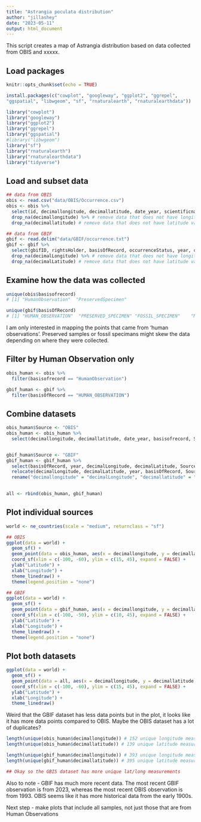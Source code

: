```yaml
---
title: "Astrangia poculata distribution"
author: "jillashey"
date: "2023-05-11"
output: html_document
---
```


This script creates a map of Astrangia distribution based on data collected from OBIS and xxxxx. 

## Load packages 
```r
knitr::opts_chunk$set(echo = TRUE)

install.packages(c("cowplot", "googleway", "ggplot2", "ggrepel", 
"ggspatial", "libwgeom", "sf", "rnaturalearth", "rnaturalearthdata"))

library("cowplot")
library("googleway")
library("ggplot2")
library("ggrepel")
library("ggspatial")
#library("libwgeom")
library("sf")
library("rnaturalearth")
library("rnaturalearthdata")
library("tidyverse")
```

## Load and subset data 
```r
## data from OBIS
obis <- read.csv("data/OBIS/Occurrence.csv")
obis <- obis %>%
  select(id, decimallongitude, decimallatitude, date_year, scientificname, originalscientificname, sst, basisofrecord, occurrencestatus, waterbody, country, stateprovince) %>% # select specific columns of interest
  drop_na(decimallongitude) %>% # remove data that does not have longitude values
  drop_na(decimallatitude) # remove data that does not have latitude values

## data from GBIF
gbif <- read.delim("data/GBIF/occurrence.txt")
gbif <- gbif %>%
  select(gbifID, rightsHolder, basisOfRecord, occurrenceStatus, year, continent, countryCode, stateProvince, decimalLongitude, decimalLatitude, scientificName, acceptedScientificName) %>% # select specific columns of interest
  drop_na(decimalLongitude) %>% # remove data that does not have longitude values
  drop_na(decimalLatitude) # remove data that does not have latitude values
```

## Examine how the data was collected 
```r
unique(obis$basisofrecord)
# [1] "HumanObservation"  "PreservedSpecimen"

unique(gbif$basisOfRecord)
# [1] "HUMAN_OBSERVATION"  "PRESERVED_SPECIMEN" "FOSSIL_SPECIMEN"    "MATERIAL_SAMPLE"   
```

I am only interested in mapping the points that came from 'human observations'. Preserved samples or fossil specimans might skew the data depending on where they were collected. 

## Filter by Human Observation only 
```r
obis_human <- obis %>%
  filter(basisofrecord == "HumanObservation")

gbif_human <- gbif %>%
  filter(basisOfRecord == "HUMAN_OBSERVATION")
```

## Combine datasets 
```r
obis_human$Source <- "OBIS"
obis_human <- obis_human %>%
  select(decimallongitude, decimallatitude, date_year, basisofrecord, Source)


gbif_human$Source <- "GBIF"
gbif_human <- gbif_human %>%
  select(basisOfRecord, year, decimalLongitude, decimalLatitude, Source) %>%
  relocate(decimalLongitude, decimalLatitude, year, basisOfRecord, Source) %>%
  rename("decimallongitude" = "decimalLongitude", "decimallatitude" = "decimalLatitude", "date_year" = "year", "basisofrecord" = "basisOfRecord")
  

all <- rbind(obis_human, gbif_human)
```

## Plot individual sources 
```r
world <- ne_countries(scale = "medium", returnclass = "sf")

## OBIS
ggplot(data = world) +
  geom_sf() +
  geom_point(data = obis_human, aes(x = decimallongitude, y = decimallatitude, shape = Source, color = Source), size = 2) +
  coord_sf(xlim = c(-100, -60), ylim = c(15, 45), expand = FALSE) +
  ylab("Latitude") +
  xlab("Longitude") +
  theme_linedraw() +
  theme(legend.position = "none")

## GBIF
ggplot(data = world) +
  geom_sf() +
  geom_point(data = gbif_human, aes(x = decimallongitude, y = decimallatitude, shape = Source, color = Source), size = 2) +
  coord_sf(xlim = c(-100, -50), ylim = c(10, 45), expand = FALSE) +
  ylab("Latitude") +
  xlab("Longitude") +
  theme_linedraw() +
  theme(legend.position = "none")
```

## Plot both datasets 
```r
ggplot(data = world) +
  geom_sf() +
  geom_point(data = all, aes(x = decimallongitude, y = decimallatitude, shape = Source, color = Source), size = 2) +
  coord_sf(xlim = c(-100, -60), ylim = c(15, 45), expand = FALSE) +
  ylab("Latitude") +
  xlab("Longitude") +
  theme_linedraw()
```

Weird that the GBIF dataset has less data points but in the plot, it looks like it has more data points compared to OBIS. Maybe the OBIS dataset has a lot of duplicates? 
```r
length(unique(obis_human$decimallongitude)) # 152 unique longitude measurements 
length(unique(obis_human$decimallatitude)) # 139 unique latitude measurements 

length(unique(gbif_human$decimallongitude)) # 393 unique longitude measurements 
length(unique(gbif_human$decimallatitude)) # 395 unique latitude measurements 

## Okay so the GBIS dataset has more unique lat/long measurements 
```

Also to note - GBIF has much more recent data. The most recent GBIF observation is from 2023, whereas the most recent OBIS observation is from 1993. OBIS seems like it has more historical data from the early 1900s. 


Next step - make plots that include all samples, not just those that are from Human Observations 


